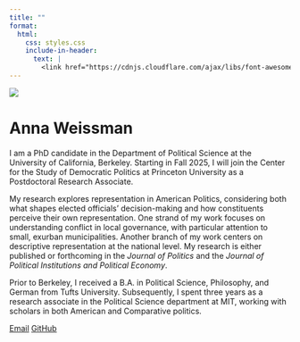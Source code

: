 ```yaml
---
title: ""
format:
  html:
    css: styles.css
    include-in-header:
      text: |
        <link href="https://cdnjs.cloudflare.com/ajax/libs/font-awesome/6.0.0-beta3/css/all.min.css" rel="stylesheet">
---
```


![](images/Headshot.png){.circular-image}

# Anna Weissman {.center-title}

::: about-text
I am a PhD candidate in the Department of Political Science at the University of California, Berkeley. Starting in Fall 2025, I will join the Center for the Study of Democratic Politics at Princeton University as a Postdoctoral Research Associate.

My research explores representation in American Politics, considering both what shapes elected officials' decision-making and how constituents perceive their own representation. One strand of my work focuses on understanding conflict in local governance, with particular attention to small, exurban municipalities. Another branch of my work centers on descriptive representation at the national level. My research is either published or forthcoming in the *Journal of Politics* and the *Journal of Political Institutions and Political Economy*.

Prior to Berkeley, I received a B.A. in Political Science, Philosophy, and German from Tufts University. Subsequently, I spent three years as a research associate in the Political Science department at MIT, working with scholars in both American and Comparative politics.
:::

\vpsace{3ex}

<a href="mailto:anna_weissman@berkeley.edu" class="button"><i class="fas fa-envelope"></i> Email</a> <a href="https://github.com/a-weissman" class="button"><i class="fab fa-github"></i> GitHub</a>

